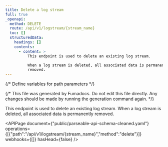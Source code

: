 ```yaml
---
title: Delete a log stream
full: true
_openapi:
  method: DELETE
  route: /api/v1/logstream/{stream_name}
  toc: []
  structuredData:
    headings: []
    contents:
      - content: >
          This endpoint is used to delete an existing log stream.

          When a log stream is deleted, all associated data is permanently
          removed.
---
```

{/* Define variables for path parameters */}

{/* This file was generated by Fumadocs. Do not edit this file directly. Any changes should be made by running the generation command again. */}

This endpoint is used to delete an existing log stream.
When a log stream is deleted, all associated data is permanently removed.


<APIPage document={"public/parseable-api-schema-cleaned.yaml"} operations={[{"path":"/api/v1/logstream/{stream_name}","method":"delete"}]} webhooks={[]} hasHead={false} />